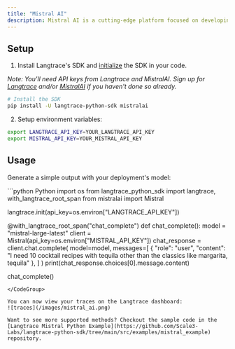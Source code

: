 ```yaml
---
title: "Mistral AI"
description: Mistral AI is a cutting-edge platform focused on developing advanced large language models that prioritize efficiency and performance. Known for producing compact yet powerful AI models, Mistral AI aims to democratize access to high-performance AI by making these models more accessible and adaptable to various applications. The platform emphasizes open innovation, contributing to the AI community with tools that are both versatile and state-of-the-art.
---
```


## Setup

1. Install Langtrace's SDK and [initialize](/quickstart) the SDK in your code.

*Note: You'll need API keys from Langtrace and MistralAI. Sign up for [Langtrace](https://langtrace.ai) and/or [MistralAI](https://mistral.ai/) if you haven't done so already.*

```bash Python
# Install the SDK
pip install -U langtrace-python-sdk mistralai
```


2. Setup environment variables:
```bash Shell
export LANGTRACE_API_KEY=YOUR_LANGTRACE_API_KEY
export MISTRAL_API_KEY=YOUR_MISTRAL_API_KEY
```


## Usage

Generate a simple output with your deployment's model:

<CodeGroup>
```python Python
import os
from langtrace_python_sdk import langtrace, with_langtrace_root_span
from mistralai import Mistral

langtrace.init(api_key=os.environ["LANGTRACE_API_KEY"])


@with_langtrace_root_span("chat_complete")
def chat_complete():
    model = "mistral-large-latest"
    client = Mistral(api_key=os.environ["MISTRAL_API_KEY"])
    chat_response = client.chat.complete(
        model=model,
        messages=[
            {
                "role": "user",
                "content": "I need 10 cocktail recipes with tequila other than the classics like margarita, tequila"
            },
        ]
    )
    print(chat_response.choices[0].message.content)


chat_complete()

```
</CodeGroup>

You can now view your traces on the Langtrace dashboard:
![traces](/images/mistral_ai.png)

Want to see more supported methods? Checkout the sample code in the [Langtrace Mistral Python Example](https://github.com/Scale3-Labs/langtrace-python-sdk/tree/main/src/examples/mistral_example) repository.